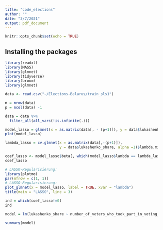 ```yaml
---
title: "code_elections"
author: ""
date: "3/7/2021"
output: pdf_document
---
```


```r
knitr::opts_chunk$set(echo = TRUE)
```

## Installing the packages 


```r
library(readxl)
library(MASS)
library(glmnet)
library(tidyverse)
library(broom)
library(glmnet)
```

```r
data <- read.csv("~/Elections-Belarus/train_pls1")

n = nrow(data)
p = ncol(data) -1

data = data %>% 
  filter_all(all_vars(!is.infinite(.)))

model_lasso = glmnet(x = as.matrix(data[, - (p+1)]), y = data$lukashenko_share, alpha =1)
plot(model_lasso)
```


```r
lambda_lasso = cv.glmnet(x = as.matrix(data[,-(p+1)]),
                         y = data$lukashenko_share, alpha =1)$lambda.min

coef_lasso <- model_lasso$beta[, which(model_lasso$lambda == lambda_lasso)]
coef_lasso

# LASSO-Regularisierung:
library(plotmo)
par(mfrow = c(1, 1))
# LASSO-Regularisierung:
plot_glmnet(x = model_lasso, label = TRUE, xvar = "lambda")
title(main = "LASSO", line = 3)
```

```r
ind = which(coef_lasso!=0)
ind
```

```r
model = lm(lukashenko_share ~ number_of_voters_who_took_part_in_voting_at_the_place_of_residence  + Dmitriev + Lukashenko + Tikhanovskaya +number_of_votes_againts_all_candidates + latitude + longitude, data = data)

summary(model)

```

